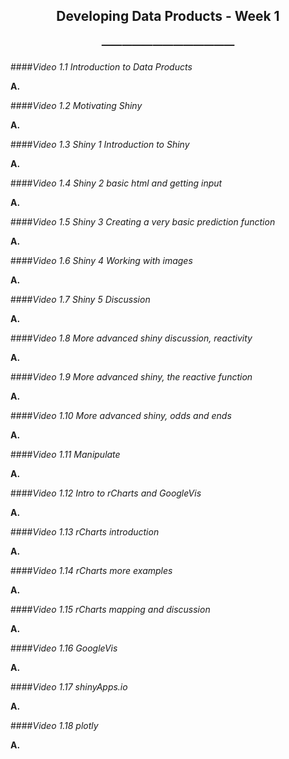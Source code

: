 <center> <h2>Developing Data Products - Week 1</h2> </center>
<center> <h3>---------------------------------------</h3> </center>

####*Video 1.1 Introduction to Data Products*

**A. **

####*Video 1.2 Motivating Shiny*

**A. **

####*Video 1.3 Shiny 1 Introduction to Shiny*

**A. **

####*Video 1.4 Shiny 2 basic html and getting input*

**A. **

####*Video 1.5 Shiny 3 Creating a very basic prediction function*

**A. **

####*Video 1.6 Shiny 4 Working with images*

**A. **

####*Video 1.7 Shiny 5 Discussion*

**A. **

####*Video 1.8 More advanced shiny discussion, reactivity*

**A. **

####*Video 1.9 More advanced shiny, the reactive function*

**A. **

####*Video 1.10 More advanced shiny, odds and ends*

**A. **

####*Video 1.11 Manipulate*

**A. **

####*Video 1.12 Intro to rCharts and GoogleVis*

**A. **

####*Video 1.13 rCharts introduction*

**A. **

####*Video 1.14 rCharts more examples*

**A. **

####*Video 1.15 rCharts mapping and discussion*

**A. **

####*Video 1.16 GoogleVis*

**A. **

####*Video 1.17 shinyApps.io*

**A. **

####*Video 1.18 plotly*

**A. **